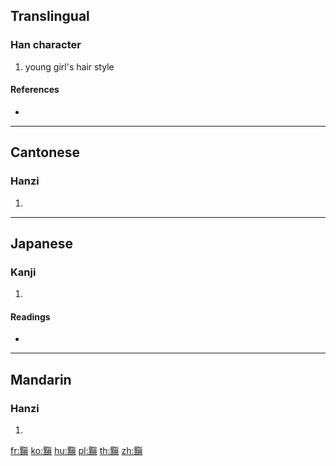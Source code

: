 {{character info/new}}
==Translingual==

===Han character===
{{Han char|rn=203|rad=黑|as=10|sn=22|four=64381|canj=WFJBC}}

# young girl's hair style

====References====
* {{Han ref|kx=1521.350|dkj=48178|dj=2056.280|hdz=74754.060|uh=9EF0|ud=40688|bh=F7C8|bd=63432}}

----

==Cantonese==

===Hanzi===
{{yue-hanzi|jyut=zan2|y=jan2}}

# {{defn|lang=yue|sort=黑10}}

----

==Japanese==

===Kanji===
{{ja-kanji|grade=|rs=黑10}}

# {{defn|lang=ja|sort=黑10}}

====Readings====
* {{ja-readings|on=[[しん]] (shin), [[あん]] (an), [[えん]] (en)|kun=[[くろかみ]] (kurokami)}}

----

==Mandarin==

===Hanzi===
{{cmn-hanzi|pin=[[xiàn]] ([[xian4]]), [[zhěn]] ([[zhen3]])|wg=hsien<sup>4</sup>, chen<sup>3</sup>}}

# {{defn|lang=cmn|sort=黑10}}

[[fr:黰]]
[[ko:黰]]
[[hu:黰]]
[[pl:黰]]
[[th:黰]]
[[zh:黰]]